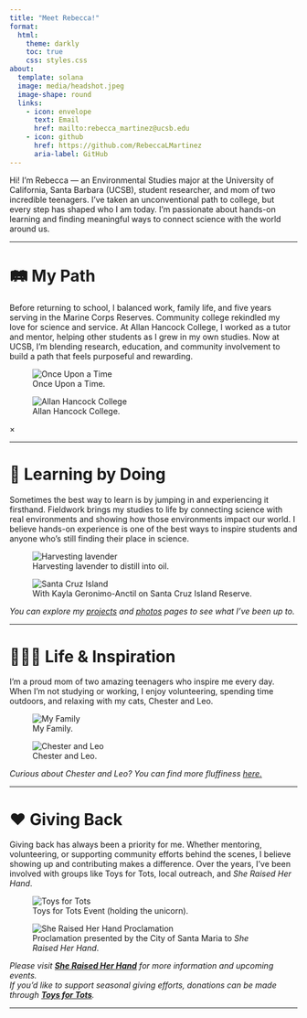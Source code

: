 ```yaml
---
title: "Meet Rebecca!"
format: 
  html:
    theme: darkly
    toc: true
    css: styles.css
about:
  template: solana
  image: media/headshot.jpeg
  image-shape: round
  links:
    - icon: envelope
      text: Email
      href: mailto:rebecca_martinez@ucsb.edu
    - icon: github
      href: https://github.com/RebeccaLMartinez
      aria-label: GitHub
---
```


Hi! I'm Rebecca — an Environmental Studies major at the University of California, Santa Barbara (UCSB), student researcher, and mom of two incredible teenagers. I’ve taken an unconventional path to college, but every step has shaped who I am today. I’m passionate about hands-on learning and finding meaningful ways to connect science with the world around us.

---

# 🛤️ My Path

Before returning to school, I balanced work, family life, and five years serving in the Marine Corps Reserves. Community college rekindled my love for science and service. At Allan Hancock College, I worked as a tutor and mentor, helping other students as I grew in my own studies. Now at UCSB, I’m blending research, education, and community involvement to build a path that feels purposeful and rewarding.

<!-- Image grid with clickable images -->
<div class="image-grid">
  <figure class="image-tile" onclick="openModal('/media/usmc.jpg', 'Once Upon a Time')">
    <img src="/media/usmc.jpg" alt="Once Upon a Time">
    <figcaption>Once Upon a Time.</figcaption>
  </figure>

  <figure class="image-tile" onclick="openModal('/media/ahc.jpg', 'Allan Hancock College')">
    <img src="/media/ahc.jpg" alt="Allan Hancock College">
    <figcaption>Allan Hancock College.</figcaption>
  </figure>
</div>

<!-- Modal container for displaying clicked images -->
<div id="modal" class="modal" onclick="closeModal(event)">
  <span class="modal-close" onclick="closeModal(event)">&times;</span>
  <img class="modal-content" id="modal-img" alt="">
  <div id="modal-caption"></div>
</div>

---

# 🌿 Learning by Doing


Sometimes the best way to learn is by jumping in and experiencing it firsthand. Fieldwork brings my studies to life by connecting science with real environments and showing how those environments impact our world. I believe hands-on experience is one of the best ways to inspire students and anyone who’s still finding their place in science.

<div class="image-grid">
  <figure class="image-tile" onclick="openModal('/media/lavendar.jpeg', 'Harvesting lavender to distill into oil.')">
    <img src="/media/lavendar.jpeg" alt="Harvesting lavender">
    <figcaption>Harvesting lavender to distill into oil.</figcaption>
  </figure>

  <figure class="image-tile" onclick="openModal('/media/rebecca_kayla_sci.jpeg', 'With Kayla Geronimo-Anctil on Santa Cruz Island Reserve.')">
    <img src="/media/rebecca_kayla_sci.jpeg" alt="Santa Cruz Island">
    <figcaption>With Kayla Geronimo-Anctil on Santa Cruz Island Reserve.</figcaption>
  </figure>
</div>

*You can explore my [projects](projects.html) and [photos](fieldphotos.html) pages to see what I’ve been up to.*

---

# 👩‍👧‍👦 Life & Inspiration

I’m a proud mom of two amazing teenagers who inspire me every day. When I’m not studying or working, I enjoy volunteering, spending time outdoors, and relaxing with my cats, Chester and Leo.

<div class="image-grid">
  <figure class="image-tile" onclick="openModal('/media/kids.jpg', 'My Family')">
    <img src="/media/kids.jpg" alt="My Family">
    <figcaption>My Family.</figcaption>
  </figure>

  <figure class="image-tile" onclick="openModal('/media/cats.jpeg', 'Chester and Leo')">
    <img src="/media/cats.jpeg" alt="Chester and Leo">
    <figcaption>Chester and Leo.</figcaption>
  </figure>
</div>


*Curious about Chester and Leo? You can find more fluffiness [here.](cats.html)*

---

# ❤️ Giving Back

Giving back has always been a priority for me. Whether mentoring, volunteering, or supporting community efforts behind the scenes, I believe showing up and contributing makes a difference. Over the years, I’ve been involved with groups like Toys for Tots, local outreach, and *She Raised Her Hand*.

<div class="image-grid">
  <figure class="image-tile" onclick="openModal('/media/toysfortots.jpg', 'Toys for Tots Event (holding the unicorn).')">
    <img src="/media/toysfortots.jpg" alt="Toys for Tots">
    <figcaption>Toys for Tots Event (holding the unicorn).</figcaption>
  </figure>

  <figure class="image-tile" onclick="openModal('/media/srhh.jpeg', 'Proclamation presented by the City of Santa Maria to She Raised Her Hand.')">
    <img src="/media/srhh.jpeg" alt="She Raised Her Hand Proclamation">
    <figcaption>Proclamation presented by the City of Santa Maria to <em>She Raised Her Hand</em>.</figcaption>
  </figure>
</div>


*Please visit [**She Raised Her Hand**](https://www.sheraisedherhand.com) for more information and upcoming events.*  
*If you’d like to support seasonal giving efforts, donations can be made through [**Toys for Tots**](https://www.toysfortots.org).*

---

<!-- Modal JavaScript to open and close image modal -->
<script>
  // Open modal and set image src and caption
  function openModal(src, caption) {
    const modal = document.getElementById('modal');
    const modalImg = document.getElementById('modal-img');
    const modalCaption = document.getElementById('modal-caption');

    modal.style.display = 'flex';          // Show modal (flex for centering)
    modalImg.src = src;                    // Set modal image source
    modalCaption.textContent = caption;    // Set caption text
  }

  // Close modal when clicking outside image or on close button
  function closeModal(event) {
    const modal = document.getElementById('modal');
    // Close only if clicking modal background or close icon
    if (
      event.target === modal || 
      event.target.classList.contains('modal-close')
    ) {
      modal.style.display = 'none';
      const modalImg = document.getElementById('modal-img');
      modalImg.src = ''; // Clear image src on close to avoid stale image
    }
  }
</script>
